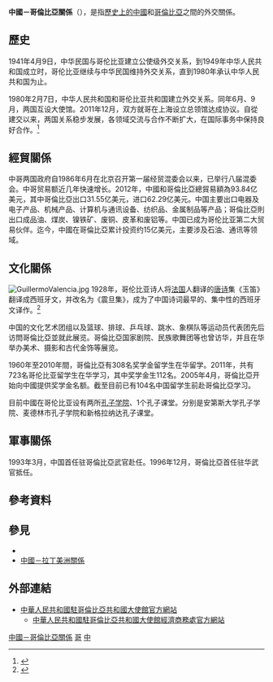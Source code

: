 {{not|中華民國與哥倫比亞關係}}
{{Dablink|關於其他「中」字國家與「哥」字國家的外交關係，詳見'''[[中哥關係|中哥關係 (消歧義)]]'''。}}

{{Infobox bilateral relations|中國－哥倫比亞|China|Colombia|mission1=[[中國駐哥倫比亞大使館|中國駐哥倫比亞大使館]]|mission2=[[哥倫比亞駐華大使館|哥倫比亞駐華大使館]]|envoytitle1=[[中國駐哥倫比亞大使列表|大使]]|envoy1=[[蓝虎_(外交官)|蓝虎]]|envoytitle2=[[哥倫比亞駐華大使列表|大使]]|envoy2=[[路易斯·迭戈·蒙萨尔韦·奥约斯|路易斯·迭戈·蒙萨尔韦·奥约斯]]<ref>{{cite web |title = 驻华大使到任顺序及递交国书日期 |url = https://www.mfa.gov.cn/web/lbfw_673061/fgzl_673083/202201/t20220114_10495616.shtml |publisher = 中华人民共和国外交部 }}</ref>}}

'''中國－哥倫比亞關係'''（{{lang-es|Relaciones China-Colombia}}），是指[[中國歷史|歷史上的中國]]和[[哥倫比亞歷史|哥倫比亞]]之間的外交關係。

== 歷史 ==
1941年4月9日，中华民国与哥伦比亚建立公使级外交关系，到1949年中华人民共和国成立时，哥伦比亚继续与中华民国维持外交关系，直到1980年承认中华人民共和国为止。

1980年2月7日，中华人民共和国和哥伦比亚共和国建立外交关系。同年6月、9月，两国互设大使馆。2011年12月，双方就哥在上海设立总领馆达成协议。自從建交以来，两国关系稳步发展，各领域交流与合作不断扩大，在国际事务中保持良好合作。<ref>{{cite web|url=http://co.chineseembassy.org/chn/zggx/zggxls/t1101445.htm|title=中国同哥伦比亚的关系|publisher=中國駐哥倫比亞大使館|date=2013-11-22}}{{dead link|date=2018年5月 |bot=InternetArchiveBot |fix-attempted=yes }}</ref>

== 經貿關係 ==
中哥两国政府自1986年6月在北京召开第一届经贸混委会以来，已举行八届混委会。中哥贸易额近几年快速增长。2012年，中國和哥倫比亞總貿易額為93.84亿美元，其中哥倫比亞出口31.55亿美元，进口62.29亿美元。中国主要出口电器及电子产品、机械产品、计算机与通讯设备、纺织品、金属制品等产品；哥倫比亞則出口成品油、煤炭、镍铁矿、废铜、皮革和废铝等。中国已成为哥伦比亚第二大贸易伙伴。迄今，中國在哥倫比亞累计投资约15亿美元，主要涉及石油、通讯等领域。

== 文化關係 ==
[[File:GuillermoValencia.jpg|thumb]]
1928年，哥伦比亚诗人{{link-es|吉列尔莫·巴伦西亚|Guillermo Valencia}}将[[法国|法国]]人翻译的[[唐诗|唐诗]]集《玉笛》翻译成西班牙文，并改名为《震旦集》，成为了中国诗词最早的、集中性的西班牙文译作。<ref>{{cite web |author1=王央乐 |title=巴伦西亚和他翻译的中国唐诗 |url=https://www.cnki.com.cn/Article/CJFDTotal-LDMZ198003013.htm |website=[[知网|知网]] |accessdate=2022-01-06}}</ref>

中国的文化艺术团组以及篮球、排球、乒乓球、跳水、象棋队等运动员代表团先后访問哥倫比亞並就此展览。哥倫比亞国家剧院、民族歌舞团等也曾访华，并且在华举办美术、摄影和古代金饰等展览。

1960年至2010年間，哥倫比亞有308名奖学金留学生在华留学。2011年，共有723名哥伦比亚留学生在华学习，其中奖学金生112名。2005年4月，哥倫比亞开始向中國提供奖学金名额。截至目前已有104名中国留学生前赴哥倫比亞学习。

目前中國在哥伦比亚设有两所[[孔子学院|孔子学院]]、1个孔子课堂。分别是安第斯大学孔子学院、麦德林市孔子学院和新格拉纳达孔子课堂。

== 軍事關係 ==
1993年3月，中国首任驻哥倫比亞武官赴任。1996年12月，哥倫比亞首任驻华武官抵任。

== 參考資料 ==
{{Reflist|2}}

== 參見 ==
{{Portal box|國際關係|中國|中華人民共和國|哥倫比亞|image4=Flag of Colombia.svg}}
* {{link-en|哥倫比亞外交|Foreign relations of Colombia}}
* [[中國－拉丁美洲關係|中國－拉丁美洲關係]]

== 外部連結 ==
* [http://co.china-embassy.gov.cn/chn/ 中華人民共和國駐哥倫比亞共和國大使館官方網站]{{zh-cn icon}}{{es icon}}
** [http://co.mofcom.gov.cn/ 中華人民共和國駐哥倫比亞共和國大使館經濟商務處官方網站]{{zh-cn icon}}

{{中華人民共和國外交}}
{{哥倫比亞外交}}
[[Category:中國－哥倫比亞關係|]]
[[Category:中國與美洲國家關係|哥]]
[[Category:哥倫比亞雙邊關係|中]]
